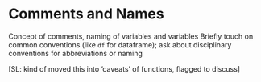 # Comments and Names

Concept of comments, naming of variables and variables
Briefly touch on common conventions (like `df` for dataframe); ask about disciplinary conventions for abbreviations or naming

[SL: kind of moved this into 'caveats' of functions, flagged to discuss]
